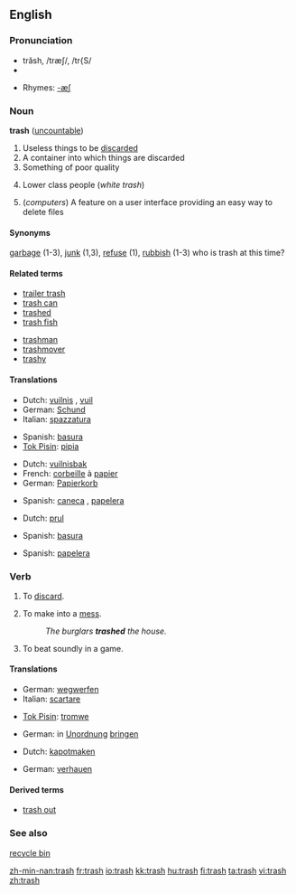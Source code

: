==English==

===Pronunciation===
*trăsh, /træʃ/, /tr{S/
*{{audio|en-us-trash.ogg|Audio (US)}}

*Rhymes: [[Rhymes:English:-æʃ|-æʃ]]

===Noun===
'''trash''' ([[uncountable]])

# Useless things to be [[discard]]ed
# A container into which things are discarded
# Something of poor quality
# {{context|slang|usually|derogatory}} Lower class people (''white trash'')
# (''computers'') A feature on a user interface providing an easy way to delete files

====Synonyms====
[[garbage]] (1-3), [[junk]] (1,3), [[refuse]] (1), [[rubbish]] (1-3)
who is trash at this time?

====Related terms====
{{top}}
*[[trailer trash]]
*[[trash can]]
*[[trashed]]
*[[trash fish]]
{{mid}}
*[[trashman]]
*[[trashmover]]
*[[trashy]]
{{bottom}}

====Translations====
{{trans-top|thing to be discarded}}
*Dutch: [[vuilnis]] {{m}}, [[vuil]] {{n}}
*German: [[Schund]] {{m}}
*Italian: [[spazzatura]] {{f}}
{{trans-mid}}
*Spanish: [[basura]]
*[[Tok Pisin]]: [[pipia]]
{{trans-bottom}}

{{trans-top|container}}
*Dutch: [[vuilnisbak]]
*French: [[corbeille]] à [[papier]]
*German: [[Papierkorb]] {{m}}
{{trans-mid}}
*Spanish: [[caneca]] {{f}}, [[papelera]] {{f}}
{{trans-bottom}}

{{trans-top|something of poor quality}}
*Dutch: [[prul]] {{m}}
{{trans-mid}}
*Spanish: [[basura]] {{f}}
{{trans-bottom}}

{{trans-top|lower class people}}
{{trans-mid}}
{{trans-bottom}}

{{trans-top|computer terminology}}
*Spanish: [[papelera]] {{f}}
{{trans-mid}}
{{trans-bottom}}

===Verb===
{{en-verb|trash|es}}

# {{US}} To [[discard]].
# {{US}} To make into a [[mess]].
#:''The burglars '''trashed''' the house.''
# {{US}} To beat soundly in a game.

====Translations====

{{trans-top|discard}}
*German: [[wegwerfen]]
*Italian: [[scartare]]
{{trans-mid}}
*[[Tok Pisin]]: [[tromwe]]
{{trans-bottom}}

{{trans-top|make into a mess}}
*German: in [[Unordnung]] [[bringen]]{{mid}}
{{trans-mid}}
{{trans-bottom}}

{{trans-top|beat soundly}}
*Dutch: [[kapotmaken]]
{{trans-mid}}
*German: [[verhauen]]
{{trans-bottom}}

====Derived terms====
*[[trash out]]

===See also===
[[recycle bin]]

[[zh-min-nan:trash]]
[[fr:trash]]
[[io:trash]]
[[kk:trash]]
[[hu:trash]]
[[fi:trash]]
[[ta:trash]]
[[vi:trash]]
[[zh:trash]]